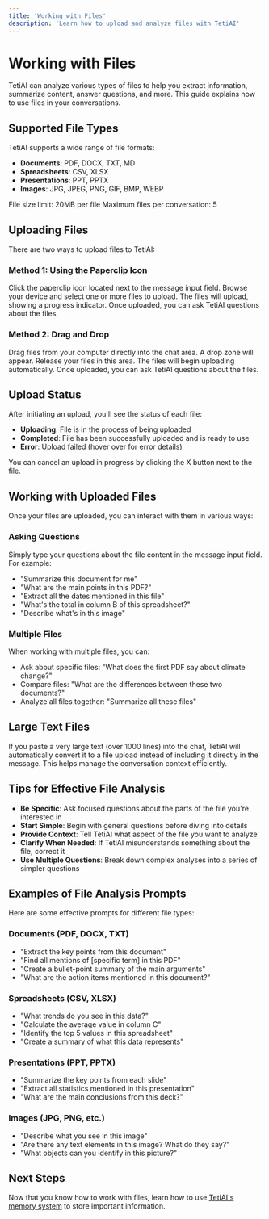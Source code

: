 ```yaml
---
title: 'Working with Files'
description: 'Learn how to upload and analyze files with TetiAI'
---
```


# Working with Files

TetiAI can analyze various types of files to help you extract information, summarize content, answer questions, and more. This guide explains how to use files in your conversations.

## Supported File Types

TetiAI supports a wide range of file formats:

- **Documents**: PDF, DOCX, TXT, MD
- **Spreadsheets**: CSV, XLSX
- **Presentations**: PPT, PPTX
- **Images**: JPG, JPEG, PNG, GIF, BMP, WEBP

<Note>
  File size limit: 20MB per file  
  Maximum files per conversation: 5
</Note>

## Uploading Files

There are two ways to upload files to TetiAI:

### Method 1: Using the Paperclip Icon

<Steps>
  <Step title="Click the Paperclip">
    Click the paperclip icon located next to the message input field.
  </Step>
  <Step title="Select Files">
    Browse your device and select one or more files to upload.
  </Step>
  <Step title="Wait for Upload">
    The files will upload, showing a progress indicator.
  </Step>
  <Step title="Ask Questions">
    Once uploaded, you can ask TetiAI questions about the files.
  </Step>
</Steps>

### Method 2: Drag and Drop

<Steps>
  <Step title="Drag Files">
    Drag files from your computer directly into the chat area.
  </Step>
  <Step title="Drop Files">
    A drop zone will appear. Release your files in this area.
  </Step>
  <Step title="Wait for Upload">
    The files will begin uploading automatically.
  </Step>
  <Step title="Ask Questions">
    Once uploaded, you can ask TetiAI questions about the files.
  </Step>
</Steps>

## Upload Status

After initiating an upload, you'll see the status of each file:

- **Uploading**: File is in the process of being uploaded
- **Completed**: File has been successfully uploaded and is ready to use
- **Error**: Upload failed (hover over for error details)

You can cancel an upload in progress by clicking the X button next to the file.

## Working with Uploaded Files

Once your files are uploaded, you can interact with them in various ways:

### Asking Questions

Simply type your questions about the file content in the message input field. For example:

- "Summarize this document for me"
- "What are the main points in this PDF?"
- "Extract all the dates mentioned in this file"
- "What's the total in column B of this spreadsheet?"
- "Describe what's in this image"

### Multiple Files

When working with multiple files, you can:

- Ask about specific files: "What does the first PDF say about climate change?"
- Compare files: "What are the differences between these two documents?"
- Analyze all files together: "Summarize all these files"

## Large Text Files

If you paste a very large text (over 1000 lines) into the chat, TetiAI will automatically convert it to a file upload instead of including it directly in the message. This helps manage the conversation context efficiently.

## Tips for Effective File Analysis

- **Be Specific**: Ask focused questions about the parts of the file you're interested in
- **Start Simple**: Begin with general questions before diving into details
- **Provide Context**: Tell TetiAI what aspect of the file you want to analyze
- **Clarify When Needed**: If TetiAI misunderstands something about the file, correct it
- **Use Multiple Questions**: Break down complex analyses into a series of simpler questions

## Examples of File Analysis Prompts

Here are some effective prompts for different file types:

### Documents (PDF, DOCX, TXT)

- "Extract the key points from this document"
- "Find all mentions of [specific term] in this PDF"
- "Create a bullet-point summary of the main arguments"
- "What are the action items mentioned in this document?"

### Spreadsheets (CSV, XLSX)

- "What trends do you see in this data?"
- "Calculate the average value in column C"
- "Identify the top 5 values in this spreadsheet"
- "Create a summary of what this data represents"

### Presentations (PPT, PPTX)

- "Summarize the key points from each slide"
- "Extract all statistics mentioned in this presentation"
- "What are the main conclusions from this deck?"

### Images (JPG, PNG, etc.)

- "Describe what you see in this image"
- "Are there any text elements in this image? What do they say?"
- "What objects can you identify in this picture?"

## Next Steps

Now that you know how to work with files, learn how to use [TetiAI's memory system](/user-interface/memories) to store important information.